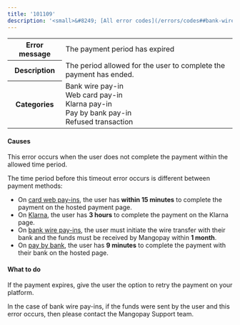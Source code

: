 ---
title: '101109'  
description: '<small>&#8249; [All error codes](/errors/codes##bank-wire)</small>'
---
  
<table>
    <tbody>
        <tr>
            <th class="header"><strong>Error message</strong></th>
            <td class="table-content">The payment period has expired</td>
        </tr>
        <tr>
            <th class="header"><strong>Description</strong></th>
            <td class="table-content">The period allowed for the user to complete the payment has ended.</td>
        </tr>
        <tr>
            <th class="header"><strong>Categories</strong></th>
            <td class="table-content">  
<div class="label">Bank wire pay-in</div>  
<div class="label">Web card pay-in</div>  
<div class="label">Klarna pay-in</div>  
<div class="label">Pay by bank pay-in</div>  
<div class="label">Refused transaction</div>
</td>
        </tr>
    </tbody>
</table>  

#### Causes  

This error occurs when the user does not complete the payment within the allowed time period.

The time period before this timeout error occurs is different between payment methods:
- On [card web pay-ins](/api-reference/web-card-payins/create-web-card-payin), the user has **within 15 minutes** to complete the payment on the hosted payment page.
- On [Klarna](/api-reference/klarna/create-klarna-payin), the user has **3 hours** to complete the payment on the Klarna page.
- On [bank wire pay-ins](/api-reference/bank-wire-payins/create-bank-wire-payin), the user must initiate the wire transfer with their bank and the funds must be received by Mangopay within **1 month**.
- On [pay by bank](/api-reference/pay-by-bank/create-pay-by-bank-payin), the user has **9 minutes** to complete the payment with their bank on the hosted page.

#### What to do

If the payment expires, give the user the option to retry the payment on your platform.

In the case of bank wire pay-ins, if the funds were sent by the user and this error occurs, then please contact the Mangopay Support team.
